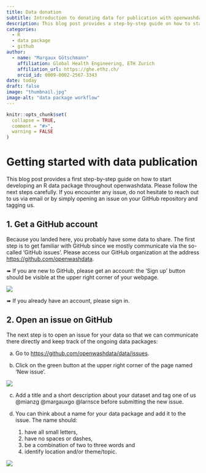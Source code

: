 ```yaml
---
title: Data donation
subtitle: Introduction to donating data for publication with openwashdata 
description: This blog post provides a step-by-step guide on how to start developing an R data package throughout openwashdata.
categories:
  - R
  - data package
  - github
author: 
  - name: "Margaux Götschmann"
    affiliation: Global Health Engineering, ETH Zurich
    affiliation_url: https://ghe.ethz.ch/
    orcid_id: 0009-0002-2567-3343
date: today
draft: false
image: "thumbnail.jpg"
image-alt: "data package workflow"
---
```


```r
knitr::opts_chunk$set(
  collapse = TRUE,
  comment = "#>",
  warning = FALSE
)
```

# Getting started with data publication

This blog post provides a first step-by-step guide on how to start developing an R data package throughout openwashdata. Please follow the next steps carefully. If you encounter any issue, do not hesitate to reach out to us via email or by simply opening an issue on your GitHub repository and tagging us.

## 1. Get a GitHub account

Because you landed here, you probably have some data to share. The first step is to get familiar with GitHub since we mostly communicate via the so-called ‘GitHub issues’. Please access our GitHub organization at the address <https://github.com/openwashdata>.

➠ If you are new to GitHub, please get an account: the ‘Sign up’ button should be visible at the upper right corner of your webpage.

![](openwashdata-github.png)

➠ If you already have an account, please sign in.

## 2. Open an issue on GitHub

The next step is to open an issue for your data so that we can communicate there directly and keep track of the ongoing data packages:

a.  Go to <https://github.com/openwashdata/data/issues>.

b.  Click on the green button at the upper right corner of the page named ‘New issue’.

![](data-issue.png)

c.  Add a title and a short description about your dataset and tag one of us \@mianzg \@margauxgo \@larnsce before submitting the new issue.

d.  You can think about a name for your data package and add it to the issue. The name should:
    1.  have all small letters,
    2.  have no spaces or dashes,
    3.  be a combination of two to three words and
    4.  identify location and/or theme/topic.

![](data-issue-2.png)